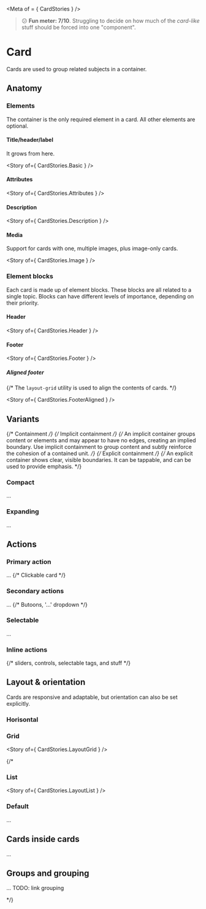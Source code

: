 
<Meta of = { CardStories } />

> 😕 **Fun meter: 7/10**. Struggling to decide on how much of the _card-like_ stuff should be forced into one "component".

# Card

Cards are used to group related subjects in a container.

<Canvas>
  <Story of={ CardStories.Article } />
</Canvas>

## Anatomy

### Elements

The container is the only required element in a card. All other elements are optional.

#### Title/header/label

It grows from here.

<Story of={ CardStories.Basic } />

#### Attributes

<Story of={ CardStories.Attributes } />

#### Description

<Story of={ CardStories.Description } />

#### Media

Support for cards with one, multiple images, plus image-only cards.

<Story of={ CardStories.Image } />

### Element blocks

Each card is made up of element blocks. These blocks are all related to a single topic.
Blocks can have different levels of importance, depending on their priority.

#### Header

<Story of={ CardStories.Header } />

#### Footer

<Story of={ CardStories.Footer } />

##### Aligned footer

{/* The `layout-grid` utility is used to align the contents of cards. */}

<Story of={ CardStories.FooterAligned } />

## Variants

{/* Containment */}
{/* Implicit containment */}
{/* An implicit container groups content or elements and may appear to have no edges, creating an implied boundary. Use implicit containment to group content and subtly reinforce the cohesion of a contained unit. */}
{/* Explicit containment */}
{/* An explicit container shows clear, visible boundaries. It can be tappable, and can be used to provide emphasis. */}

### Compact

...

### Expanding

...

## Actions

### Primary action

...
{/* Clickable card */}

### Secondary actions

...
{/* Butoons, '...' dropdown */}

### Selectable

...

### Inline actions

{/* sliders, controls, selectable tags, and stuff */}

## Layout & orientation

Cards are responsive and adaptable, but orientation can also be set explicitly.

### Horisontal

### Grid

<Story of={ CardStories.LayoutGrid } />

{/*

### List

<Story of={ CardStories.LayoutList } />

### Default

...

## Cards inside cards

...

## Groups and grouping

...
TODO: link grouping

*/}